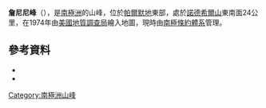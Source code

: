 {{coord|71|0|S|62|50|W|source:GNIS|display=title}}

'''詹尼尼峰'''（{{lang-en|Giannini Peak}}），是[[南極洲|南極洲]]的山峰，位於[[帕爾默地|帕爾默地]]東部，處於[[諾德希爾山|諾德希爾山]]東南面24公里，在1974年由[[美國地質調查局|美國地質調查局]]繪入地圖，現時由[[南極條約體系|南極條約體系]]管理。

==參考資料==
*{{cite gnis | type = antarid | id = 5642| name = Giannini Peak | accessdate = 2012-04-23}}
*{{usgs-gazetteer|id=5642}}

{{Antarctica-geo-stub}}
[[Category:南極洲山峰|Category:南極洲山峰]]